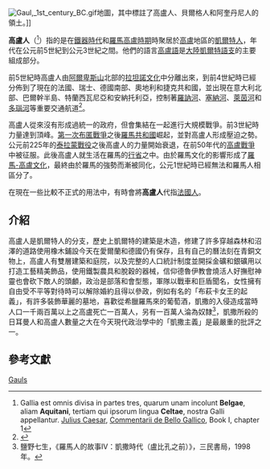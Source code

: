 [[File:Gaul,_1st_century_BC.gif|thumb]]地圖，其中標註了高盧人、貝爾格人和阿奎丹尼人的領土。]]

'''高盧人'''（{{lang-la|Gallia}}<ref>Gallia est omnis divisa in partes tres, quarum unam incolunt '''Belgae''', aliam '''Aquitani''', tertiam qui ipsorum lingua '''Celtae''', nostra Galli appellantur. [[Julius_Caesar|Julius Caesar]], [[s:Commentaries_on_the_Gallic_War/Book_1|Commentarii de Bello Gallico]], Book I, chapter 1</ref>）指的是在[[歐洲鐵器時代|鐵器時代]]和[[羅馬高盧時期|羅馬高盧時期]]時聚居於[[高盧|高盧]]地區的[[凱爾特人|凱爾特人]]，年代在公元前5世紀到公元3世紀之間。他們的語言[[高盧語|高盧語]]是[[大陸凱爾特語支|大陸凱爾特語支]]的主要組成部分。

前5世紀時高盧人由[[阿爾卑斯山|阿爾卑斯山]]北部的[[拉坦諾文化|拉坦諾文化]]中分離出來，到前4世紀時已經分佈到了現在的法國、瑞士、德國南部、奧地利和捷克共和國，並出現在意大利北部、巴爾幹半島、特蘭西瓦尼亞和安納托利亞，控制著[[羅訥河|羅訥河]]、[[塞納河|塞納河]]、[[萊茵河|萊茵河]]和[[多瑙河|多瑙河]]等重要交通航道<ref name=celt>{{cite web |url=http://www.britannica.com/EBchecked/topic/227066/Gaul |title=Gaul (ancient region, Europe) |last1= |first1= |last2= |first2= |date= |work=[[Encyclopædia_Britannica_Online|Encyclopædia Britannica Online]] |publisher=Encyclopædia Britannica, Inc. |accessdate=2012-11-29 |archive-date=2015-05-03 |archive-url=https://web.archive.org/web/20150503150835/http://www.britannica.com/EBchecked/topic/227066/Gaul |dead-url=no }}</ref>。

高盧人從來沒有形成過統一的政府，但會集結在一起進行大規模戰爭。前3世紀時力量達到頂峰。[[第一次布匿戰爭|第一次布匿戰爭]]之後[[羅馬共和國|羅馬共和國]]崛起，並對高盧人形成壓迫之勢。公元前225年的[[泰拉蒙戰役|泰拉蒙戰役]]之後高盧人的力量開始衰退，在前50年代的[[高盧戰爭|高盧戰爭]]中被征服。此後高盧人就生活在羅馬的[[羅馬高盧|行省]]之中。由於羅馬文化的影響形成了[[羅馬-高盧文化|羅馬-高盧文化]]，最終由於羅馬的強勢而漸被同化，公元1世紀時已經無法和羅馬人相區分了。

在現在一些比較不正式的用法中，有時會將'''高盧人'''代指[[法國人|法國人]]。

==介紹==
高盧人是凱爾特人的分支，歷史上凱爾特的建築是木造，修建了許多穿越森林和沼澤的道路使用橡木鋪設今天在愛爾蘭和德國仍有保存，且有自己的曆法刻在青銅文物上，高盧人有雙層建築和庭院，以及完整的人口統計制度並開採金礦和銀礦用以打造工藝精美飾品，使用鐵製農具和脫穀的器械，信仰德魯伊教會燒活人好撫慰神靈也會砍下敵人的頭顱，政治是部落和會型態，軍隊以戰車和巨盾聞名，女性擁有自由受不平等對待時可以解除婚約且得以參政，例如有名的「布萩卡女王的起義」，有許多裝飾華麗的墓地，喜歡從希臘羅馬來的葡萄酒，凱撒的入侵造成當時人口一千兩百萬以上之高盧死亡一百萬人，另有一百萬人淪為奴隸<ref>鹽野七生，《羅馬人的故事IV：凱撒時代（盧比孔之前）》，三民書局，1998年。</ref>，凱撒所殺的日耳曼人和高盧人數量之大在今天現代政治學中的「凱撒主義」是最嚴重的批評之一。

==參考文獻==
{{Reflist|2}}

{{Commons category|Gauls}}

[[Category:高盧|Gauls]]